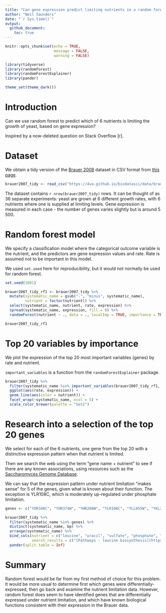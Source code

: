 ```yaml
---
title: "Can gene expression predict limiting nutrients in a random forest model?"
author: "Neil Saunders"
date: "`r Sys.time()`"
output:
  github_document:
    toc: true
---
```


```r
knitr::opts_chunk$set(echo = TRUE,
                      message = FALSE,
                      warning = FALSE)

library(tidyverse)
library(randomForest)
library(randomForestExplainer)
library(pander)

theme_set(theme_dark())
```

# Introduction
Can we use random forest to predict which of 6 nutrients is limiting the growth of yeast, based on gene expression?

Inspired by a now-deleted question on Stack Overflow [r].

# Dataset
We obtain a tidy version of the [Brauer 2008](https://www.ncbi.nlm.nih.gov/pmc/articles/PMC2174172/) dataset in CSV format from [this page](https://4va.github.io/biodatasci/r-dataviz-homework.html).

```r
brauer2007_tidy <- read_csv("https://4va.github.io/biodatasci/data/brauer2007_tidy.csv")
```
The dataset contains `r nrow(brauer2007_tidy)` rows. It can be thought of as 36 separate experiments: yeast are grown at 6 different growth rates, with 6 nutrients where one is supplied at limiting levels. Gene expression is measured in each case - the number of genes varies slightly but is around 5 500.


# Random forest model
We specify a classification model where the categorical outcome variable is the nutrient, and the predictors are gene expression values and rate. Rate is assumed not to be important in this model.

We used `set.seed` here for reproducibility, but it would not normally be used for random forest.

```r
set.seed(1001)

brauer2007_tidy_rf1 <- brauer2007_tidy %>% 
  mutate(systematic_name = gsub("-", "minus", systematic_name), 
         nutrient = factor(nutrient)) %>% 
  select(systematic_name, nutrient, rate, expression) %>% 
  spread(systematic_name, expression, fill = 0) %>% 
  randomForest(nutrient ~ ., data = ., localImp = TRUE, importance = TRUE)

brauer2007_tidy_rf1
```

# Top 20 variables by importance
We plot the expression of the top 20 most important variables (genes) by rate and nutrient.

`important_variables` is a function from the `randomForestExplainer` package.

```r
brauer2007_tidy %>% 
  filter(systematic_name %in% important_variables(brauer2007_tidy_rf1, k = 20)) %>% 
  ggplot(aes(rate, expression)) + 
  geom_line(aes(color = nutrient)) + 
  facet_wrap(~systematic_name, ncol = 5) + 
  scale_color_brewer(palette = "Set2")
```

# Research into a selection of the top 20 genes
We select for each of the 6 nutrients, one gene from the top 20 with a distinctive expression pattern when that nutrient is limited.

Then we search the web using the term "gene name + nutrient" to see if there are any known associations, using resources such as the [Saccharomyces Genome Database](https://www.yeastgenome.org/).

We can say that the expression pattern under nutrient limitation "makes sense" for 5 of the genes, given what is known about their function. The exception is YLR108C, which is moderately up-regulated under phosphate limitation.

```r
genes <- c("YOR348C", "YOR374W", "YHR208W", "YLR108C", "YLL055W", "YKL216W")

brauer2007_tidy %>% 
  filter(systematic_name %in% genes) %>% 
  distinct(systematic_name, bp) %>% 
  arrange(systematic_name) %>% 
  bind_cols(nutrient = c("leucine", "uracil", "sulfate", "phosphate", "ammonia", "glucose"),
            search_results = c("[Pathways - leucine biosynthesis](https://www.yeastgenome.org/locus/S000001251)", "[URA1 - null mutant requires uracil](https://www.yeastgenome.org/locus/S000001699)", "[Cysteine transporter; null mutant absent utilization of sulfur source](https://www.yeastgenome.org/locus/S000003978)", "", "[Proline permease; repressed in ammonia-grown cells](https://www.yeastgenome.org/locus/S000005875)", "[Aldehyde dehydrogenase; expression is glucose-repressed](https://www.yeastgenome.org/locus/S000005901)")) %>% 
  pander(split.table = Inf)
```

# Summary
Random forest would be far from my first method of choice for this problem. It would be more usual to determine first which genes were differentially-expressed, then go back and examine the nutrient limitation data. However, random forest does seem to have identified genes that are differentially expressed under nutrient limitation, and which have known biological functions consistent with their expression in the Brauer data.
